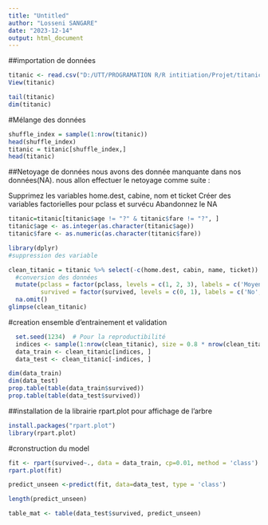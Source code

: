 ```yaml
---
title: "Untitled"
author: "Losseni SANGARE"
date: "2023-12-14"
output: html_document
---
```


##importation de données
```r
titanic <- read.csv("D:/UTT/PROGRAMATION R/R intitiation/Projet/titanic project ML/titanic_data.csv", row.names=1)
View(titanic)

```


```r
tail(titanic)
dim(titanic)
```

#Mélange des données

```r
shuffle_index = sample(1:nrow(titanic))
head(shuffle_index)
titanic = titanic[shuffle_index,]
head(titanic)
```

##Netoyage de données
nous avons des donnée manquante dans nos données(NA). nous allon effectuer le netoyage comme suite  : 

Supprimez les variables home.dest, cabine, nom et ticket
Créer des variables factorielles pour pclass et survécu
Abandonnez le NA

```r
titanic=titanic[titanic$age != "?" & titanic$fare != "?", ]
titanic$age <- as.integer(as.character(titanic$age))
titanic$fare <- as.numeric(as.character(titanic$fare))
```


```r
library(dplyr)
#suppression des variable

clean_titanic = titanic %>% select(-c(home.dest, cabin, name, ticket)) %>% 
  #conversion des données 
  mutate(pclass = factor(pclass, levels = c(1, 2, 3), labels = c('Moyen', 'Moyen', 'Inferieur')),
         survived = factor(survived, levels = c(0, 1), labels = c('No', 'Yes'))) %>%
  na.omit()
glimpse(clean_titanic)
```


#creation ensemble d'entrainement et validation


```r
  set.seed(1234)  # Pour la reproductibilité
  indices <- sample(1:nrow(clean_titanic), size = 0.8 * nrow(clean_titanic))
  data_train <- clean_titanic[indices, ]
  data_test <- clean_titanic[-indices, ]
```

```r
dim(data_train)
dim(data_test)
prop.table(table(data_train$survived))
prop.table(table(data_test$survived))
```

##installation de la librairie rpart.plot pour affichage de l'arbre

```r
install.packages("rpart.plot")
library(rpart.plot)
```

#cronstruction du model
```r
fit <- rpart(survived~., data = data_train, cp=0.01, method = 'class')
rpart.plot(fit)
```


```r
predict_unseen <-predict(fit, data=data_test, type = 'class')

length(predict_unseen)
```

```r
table_mat <- table(data_test$survived, predict_unseen)
```

